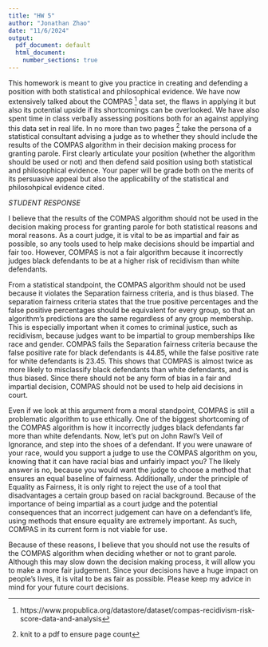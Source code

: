 ```yaml
---
title: "HW 5"
author: "Jonathan Zhao"
date: "11/6/2024"
output:
  pdf_document: default
  html_document:
    number_sections: true
---
```


This homework is meant to give you practice in creating and defending a position with both statistical and philosophical evidence.  We have now extensively talked about the COMPAS ^[https://www.propublica.org/datastore/dataset/compas-recidivism-risk-score-data-and-analysis] data set, the flaws in applying it but also its potential upside if its shortcomings can be overlooked.  We have also spent time in class verbally assessing positions both for an against applying this data set in real life.  In no more than two pages ^[knit to a pdf to ensure page count] take the persona of a statistical consultant advising a judge as to whether they should include the results of the COMPAS algorithm in their decision making process for granting parole.  First clearly articulate your position (whether the algorithm should be used or not) and then defend said position using both statistical and philosophical evidence.  Your paper will be grade both on the merits of its persuasive appeal but also the applicability of the statistical and philosohpical evidence cited.  


*STUDENT RESPONSE*

I believe that the results of the COMPAS algorithm should not be used in the decision making process for granting parole for both statistical reasons and moral reasons. As a court judge, it is vital to be as impartial and fair as possible, so any tools used to help make decisions should be impartial and fair too. However, COMPAS is not a fair algorithm because it incorrectly judges black defendants to be at a higher risk of recidivism than white defendants.

From a statistical standpoint, the COMPAS algorithm should not be used because it violates the Separation fairness criteria, and is thus biased. The separation fairness criteria states that the true positive percentages and the false positive percentages should be equivalent for every group, so that an algorithm's predictions are the same regardless of any group membership. This is especially important when it comes to criminal justice, such as recidivism, because judges want to be impartial to group memberships like race and gender. COMPAS fails the Separation fairness criteria because the false positive rate for black defendants is 44.85, while the false positive rate for white defendants is 23.45. This shows that COMPAS is almost twice as more likely to misclassify black defendants than white defendants, and is thus biased. Since there should not be any form of bias in a fair and impartial decision, COMPAS should not be used to help aid decisions in court.

Even if we look at this argument from a moral standpoint, COMPAS is still a problematic algorithm to use ethically. One of the biggest shortcoming of the COMPAS algorithm is how it incorrectly judges black defendants far more than white defendants. Now, let's put on John Rawl's Veil of Ignorance, and step into the shoes of a defendant. If you were unaware of your race, would you support a judge to use the COMPAS algorithm on you, knowing that it can have racial bias and unfairly impact you? The likely answer is no, because you would want the judge to choose a method that ensures an equal baseline of fairness. Additionally, under the principle of Equality as Fairness, it is only right to reject the use of a tool that disadvantages a certain group based on racial background. Because of the importance of being impartial as a court judge and the potential consequences that an incorrect judgement can have on a defendant's life, using methods that ensure equality are extremely important. As such, COMPAS in its current form is not viable for use. 

Because of these reasons, I believe that you should not use the results of the COMPAS algorithm when deciding whether or not to grant parole. Although this may slow down the decision making process, it will allow you to make a more fair judgement. Since your decisions have a huge impact on people's lives, it is vital to be as fair as possible. Please keep my advice in mind for your future court decisions.